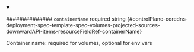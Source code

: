 
<details className="config-field" data-expandable="false" open>
<summary>

############## `containerName` <span className="config-field-required" data-required="false">required</span> <span className="config-field-type">string</span> <span className="config-field-default"></span> <span className="config-field-enum"></span> {#controlPlane-coredns-deployment-spec-template-spec-volumes-projected-sources-downwardAPI-items-resourceFieldRef-containerName}

Container name: required for volumes, optional for env vars

</summary>



</details>
